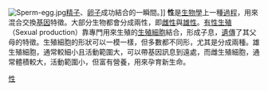 {{unreferenced|time=2017-05-06T06:23:02+00:00}}
[[File:Sperm-egg.jpg|thumb]][[精子|精子]]、[[卵子|卵子]]成功結合的一瞬間。]]
'''性'''是[[生物學|生物學]]上一種[[過程|過程]]，用來混合交換[[基因|基因]]特徵。大部分生物都會分成兩性，即[[雌性|雌性]]與[[雄性|雄性]]。[[有性生殖|有性生殖]]（Sexual production）靠專門用來生殖的[[生殖細胞|生殖細胞]]結合，形成子息，[[遺傳|遺傳]]了其父母的特徵。生殖細胞的形狀可以一模一樣，但多數都不同形，尤其是分成兩種。雄生殖細胞，通常較細小且活動範圍大，可以帶基因訊息到遠處，而雌生殖細胞，通常體積較大，活動範圍小，但富有營養，用來孕育新生命。

[[Category:性|]]


{{sex-stub}}